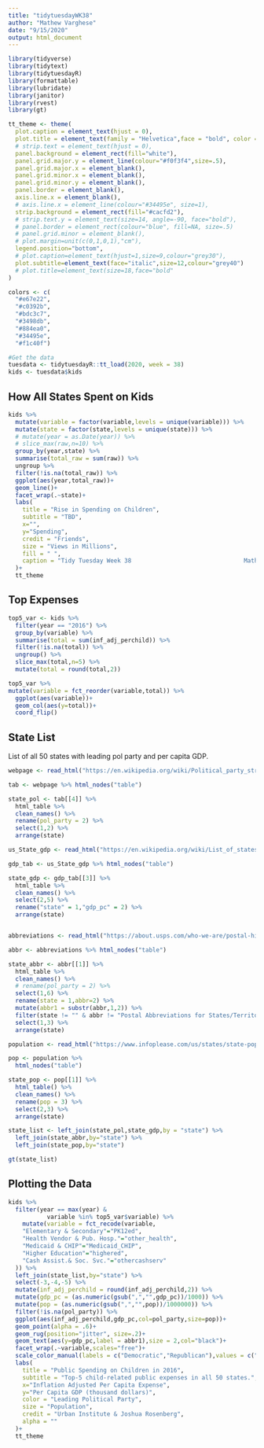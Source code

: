 ```yaml
---
title: "tidytuesdayWK38"
author: "Mathew Varghese"
date: "9/15/2020"
output: html_document
---
```


```r
library(tidyverse)
library(tidytext)
library(tidytuesdayR)
library(formattable)
library(lubridate)
library(janitor)
library(rvest)
library(gt)
```

```r
tt_theme <- theme(
  plot.caption = element_text(hjust = 0), 
  plot.title = element_text(family = "Helvetica",face = "bold", color = "grey20"),
  # strip.text = element_text(hjust = 0),
  panel.background = element_rect(fill="white"),
  panel.grid.major.y = element_line(colour="#f0f3f4",size=.5),
  panel.grid.major.x = element_blank(),
  panel.grid.minor.x = element_blank(),
  panel.grid.minor.y = element_blank(),
  panel.border = element_blank(),
  axis.line.x = element_blank(),
  # axis.line.x = element_line(colour="#34495e", size=1),
  strip.background = element_rect(fill="#cacfd2"),
  # strip.text.y = element_text(size=14, angle=-90, face="bold"),
  # panel.border = element_rect(colour="blue", fill=NA, size=.5)
  # panel.grid.minor = element_blank(),
  # plot.margin=unit(c(0,1,0,1),"cm"),
  legend.position="bottom",
  # plot.caption=element_text(hjust=1,size=9,colour="grey30"),
  plot.subtitle=element_text(face="italic",size=12,colour="grey40")
  # plot.title=element_text(size=18,face="bold"
)

colors <- c(
  "#e67e22",
  "#c0392b",
  "#bdc3c7",
  "#3498db",
  "#884ea0",
  "#34495e",
  "#f1c40f")
```

```r
#Get the data
tuesdata <- tidytuesdayR::tt_load(2020, week = 38)
kids <- tuesdata$kids

```
## How All States Spent on Kids
```r
kids %>% 
  mutate(variable = factor(variable,levels = unique(variable))) %>% 
  mutate(state = factor(state,levels = unique(state))) %>%
  # mutate(year = as.Date(year)) %>%
  # slice_max(raw,n=10) %>% 
  group_by(year,state) %>% 
  summarise(total_raw = sum(raw)) %>% 
  ungroup %>% 
  filter(!is.na(total_raw)) %>% 
  ggplot(aes(year,total_raw))+
  geom_line()+
  facet_wrap(.~state)+
  labs(
    title = "Rise in Spending on Children",
    subtitle = "TBD",
    x="",
    y="Spending",
    credit = "Friends",
    size = "Views in Millions",
    fill = " ",
    caption = "Tidy Tuesday Week 38                                Mathew Varghese                                   @thirsty_crow"
  )+
  tt_theme
```


## Top Expenses
```r
top5_var <- kids %>% 
  filter(year == "2016") %>% 
  group_by(variable) %>% 
  summarise(total = sum(inf_adj_perchild)) %>% 
  filter(!is.na(total)) %>% 
  ungroup() %>% 
  slice_max(total,n=5) %>% 
  mutate(total = round(total,2))

top5_var %>% 
mutate(variable = fct_reorder(variable,total)) %>% 
  ggplot(aes(variable))+
  geom_col(aes(y=total))+
  coord_flip()
```

## State List 
List of all 50 states with leading pol party and per capita GDP.
```r
webpage <- read_html("https://en.wikipedia.org/wiki/Political_party_strength_in_U.S._states")

tab <- webpage %>% html_nodes("table")

state_pol <- tab[[4]] %>% 
  html_table %>%
  clean_names() %>% 
  rename(pol_party = 2) %>% 
  select(1,2) %>% 
  arrange(state)

us_State_gdp <- read_html("https://en.wikipedia.org/wiki/List_of_states_and_territories_of_the_United_States_by_GDP")

gdp_tab <- us_State_gdp %>% html_nodes("table")

state_gdp <- gdp_tab[[3]] %>% 
  html_table %>% 
  clean_names() %>% 
  select(2,5) %>% 
  rename("state" = 1,"gdp_pc" = 2) %>% 
  arrange(state)


abbreviations <- read_html("https://about.usps.com/who-we-are/postal-history/state-abbreviations.htm")

abbr <- abbreviations %>% html_nodes("table")

state_abbr <- abbr[[1]] %>% 
  html_table %>%
  clean_names() %>% 
  # rename(pol_party = 2) %>% 
  select(1,6) %>% 
  rename(state = 1,abbr=2) %>% 
  mutate(abbr1 = substr(abbr,1,2)) %>% 
  filter(state != "" & abbr != "Postal Abbreviations for States/Territories")  %>% 
  select(1,3) %>% 
  arrange(state) 

population <- read_html("https://www.infoplease.com/us/states/state-population-by-rank")

pop <- population %>% 
  html_nodes("table")

state_pop <- pop[[1]] %>% 
  html_table() %>%
  clean_names() %>%
  rename(pop = 3) %>% 
  select(2,3) %>% 
  arrange(state) 

state_list <- left_join(state_pol,state_gdp,by = "state") %>% 
  left_join(state_abbr,by="state") %>% 
  left_join(state_pop,by="state")

gt(state_list)
```
## Plotting the Data
```r

kids %>% 
  filter(year == max(year) &
           variable %in% top5_var$variable) %>% 
    mutate(variable = fct_recode(variable,
    "Elementary & Secondary"="PK12ed",
    "Health Vendor & Pub. Hosp."="other_health",
    "Medicaid & CHIP"="Medicaid_CHIP",
    "Higher Education"="highered",
    "Cash Assist.& Soc. Svc."="othercashserv"
  )) %>% 
  left_join(state_list,by="state") %>% 
  select(-3,-4,-5) %>% 
  mutate(inf_adj_perchild = round(inf_adj_perchild,2)) %>% 
  mutate(gdp_pc = (as.numeric(gsub(",","",gdp_pc))/1000)) %>% 
  mutate(pop = (as.numeric(gsub(",","",pop))/1000000)) %>% 
  filter(!is.na(pol_party)) %>% 
  ggplot(aes(inf_adj_perchild,gdp_pc,col=pol_party,size=pop))+
  geom_point(alpha = .6)+
  geom_rug(position="jitter", size=.2)+
  geom_text(aes(y=gdp_pc,label = abbr1),size = 2,col="black")+
  facet_wrap(.~variable,scales="free")+
  scale_color_manual(labels = c("Democratic","Republican"),values = c("#498DCB","#F05B4E"))+
  labs(
    title = "Public Spending on Children in 2016",
    subtitle = "Top-5 child-related public expenses in all 50 states.",
    x="Inflation Adjusted Per Capita Expense",
    y="Per Capita GDP (thousand dollars)",
    color = "Leading Political Party",
    size = "Population",
    credit = "Urban Institute & Joshua Rosenberg",
    alpha = ""
  )+
  tt_theme

```

